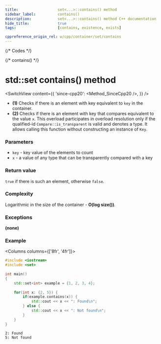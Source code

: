 ```yaml
---
title:					set<...>::contains() method
sidebar_label:			contains()
description:			set<...>::contains() method C++ documentation
hide_title:				true
tags:					[contains, existence, exists]

cppreference_origin_rel: w/cpp/container/set/contains
---
```



{/* Codes */}

{/* contains() */}

# std::set contains() method

<SwitchView content={{
    'since-cpp20': <Method_SinceCpp20 />,
    }} />

 - **(1)** Checks if there is an element with key equivalent to `key` in the container.
 - **(2)** Checks if there is an element with key that compares equivalent to the value `x`. 
    This overload participates in overload resolution only if the qualified-id `Compare::is_transparent` is valid and denotes a type.
    It allows calling this function without constructing an instance of `Key`.

### Parameters

 - `key` - key value of the elements to count
 - `x` - a value of any type that can be transparently compared with a key

### Return value

`true` if there is such an element, otherwise `false`.

### Complexity

Logarithmic in the size of the container - **O(log size())**.


### Exceptions

**(none)**

### Example

<Columns columns={['8fr', '4fr']}>
<div>

```cpp title='Main.cpp' showLineNumbers
#include <iostream>
#include <set>
 
int main()
{
    std::set<int> example = {1, 2, 3, 4};
 
    for(int x: {2, 5}) {
        if(example.contains(x)) {
            std::cout << x << ": Found\n";
        } else {
            std::cout << x << ": Not found\n";
        }
    }
}
```

</div>
<div>

```plaintext title="Output"
2: Found
5: Not found
```

</div>
</Columns>
